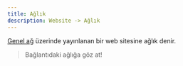 ```yaml
---
title: Ağlık
description: Website -> Ağlık
---
```


[Genel ağ](/tonga/tr/yazilim/genel-ağ) üzerinde yayınlanan bir web sitesine ağlık denir.

> Bağlantıdaki ağlığa göz at!